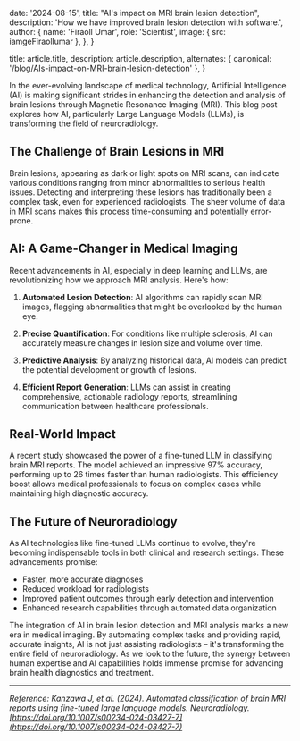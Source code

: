 
  date: '2024-08-15',
  title: "AI's impact on MRI brain lesion detection",
  description:
    'How we have improved brain lesion detection with software.',
  author: {
    name: 'Firaoll Umar',
    role: 'Scientist',
    image: { src: iamgeFiraollumar },
  },
}

  title: article.title,
  description: article.description,
  alternates: { canonical: '/blog/AIs-impact-on-MRI-brain-lesion-detection' },
}

In the ever-evolving landscape of medical technology, Artificial Intelligence (AI) is making significant strides in enhancing the detection and analysis of brain lesions through Magnetic Resonance Imaging (MRI). This blog post explores how AI, particularly Large Language Models (LLMs), is transforming the field of neuroradiology.

## The Challenge of Brain Lesions in MRI

Brain lesions, appearing as dark or light spots on MRI scans, can indicate various conditions ranging from minor abnormalities to serious health issues. Detecting and interpreting these lesions has traditionally been a complex task, even for experienced radiologists. The sheer volume of data in MRI scans makes this process time-consuming and potentially error-prone.

## AI: A Game-Changer in Medical Imaging

Recent advancements in AI, especially in deep learning and LLMs, are revolutionizing how we approach MRI analysis. Here&apos;s how:

1. **Automated Lesion Detection**: AI algorithms can rapidly scan MRI images, flagging abnormalities that might be overlooked by the human eye.

2. **Precise Quantification**: For conditions like multiple sclerosis, AI can accurately measure changes in lesion size and volume over time.

3. **Predictive Analysis**: By analyzing historical data, AI models can predict the potential development or growth of lesions.

4. **Efficient Report Generation**: LLMs can assist in creating comprehensive, actionable radiology reports, streamlining communication between healthcare professionals.

## Real-World Impact

A recent study showcased the power of a fine-tuned LLM in classifying brain MRI reports. The model achieved an impressive 97% accuracy, performing up to 26 times faster than human radiologists. This efficiency boost allows medical professionals to focus on complex cases while maintaining high diagnostic accuracy.

## The Future of Neuroradiology

As AI technologies like fine-tuned LLMs continue to evolve, they&apos;re becoming indispensable tools in both clinical and research settings. These advancements promise:

- Faster, more accurate diagnoses
- Reduced workload for radiologists
- Improved patient outcomes through early detection and intervention
- Enhanced research capabilities through automated data organization

The integration of AI in brain lesion detection and MRI analysis marks a new era in medical imaging. By automating complex tasks and providing rapid, accurate insights, AI is not just assisting radiologists – it&apos;s transforming the entire field of neuroradiology. As we look to the future, the synergy between human expertise and AI capabilities holds immense promise for advancing brain health diagnostics and treatment.

---

*Reference: Kanzawa J, et al. (2024). Automated classification of brain MRI reports using fine-tuned large language models. Neuroradiology. [https://doi.org/10.1007/s00234-024-03427-7](https://doi.org/10.1007/s00234-024-03427-7)*
